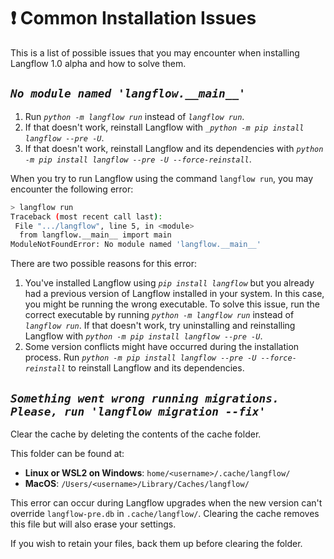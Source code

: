 # ❗️ Common Installation Issues

This is a list of possible issues that you may encounter when installing Langflow 1.0 alpha and how to solve them.

## _`No module named 'langflow.__main__'`_

1. Run _`python -m langflow run`_ instead of _`langflow run`_.
2. If that doesn't work, reinstall Langflow with _`_python -m pip install langflow --pre -U`_.
3. If that doesn't work, reinstall Langflow and its dependencies with _`python -m pip install langflow --pre -U --force-reinstall`_.

When you try to run Langflow using the command `langflow run`, you may encounter the following error:

```bash
> langflow run
Traceback (most recent call last):
 File ".../langflow", line 5, in <module>
  from langflow.__main__ import main
ModuleNotFoundError: No module named 'langflow.__main__'
```

There are two possible reasons for this error:

1. You've installed Langflow using _`pip install langflow`_ but you already had a previous version of Langflow installed in your system.
   In this case, you might be running the wrong executable.
   To solve this issue, run the correct executable by running _`python -m langflow run`_ instead of _`langflow run`_.
   If that doesn't work, try uninstalling and reinstalling Langflow with _`python -m pip install langflow --pre -U`_.
2. Some version conflicts might have occurred during the installation process.
   Run _`python -m pip install langflow --pre -U --force-reinstall`_ to reinstall Langflow and its dependencies.

## _`Something went wrong running migrations. Please, run 'langflow migration --fix'`_

Clear the cache by deleting the contents of the cache folder.

This folder can be found at:
  - **Linux or WSL2 on Windows**: `home/<username>/.cache/langflow/`
  - **MacOS**: `/Users/<username>/Library/Caches/langflow/`

This error can occur during Langflow upgrades when the new version can't override `langflow-pre.db` in `.cache/langflow/`. Clearing the cache removes this file but will also erase your settings.

If you wish to retain your files, back them up before clearing the folder.
